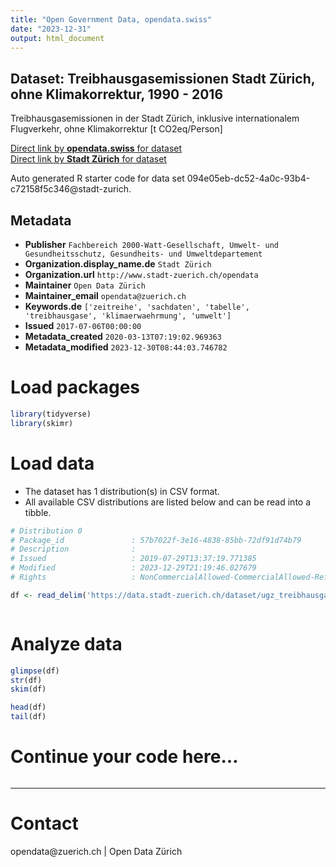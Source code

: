 ```yaml
---
title: "Open Government Data, opendata.swiss"
date: "2023-12-31"
output: html_document
---
```


## Dataset: Treibhausgasemissionen Stadt Zürich, ohne Klimakorrektur, 1990 - 2016


Treibhausgasemissionen in der Stadt Zürich, inklusive internationalem Flugverkehr, ohne Klimakorrektur [t CO2eq/Person]


[Direct link by **opendata.swiss** for dataset](https://opendata.swiss/de/dataset/treibhausgasemissionen-stadt-zurich-ohne-klimakorrektur-1990-20163)<br>
[Direct link by **Stadt Zürich** for dataset](https://data.stadt-zuerich.ch/dataset/ugz_treibhausgasbilanz)

Auto generated R starter code for data set 094e05eb-dc52-4a0c-93b4-c72158f5c346@stadt-zurich.

## Metadata

- **Publisher** `Fachbereich 2000-Watt-Gesellschaft, Umwelt- und Gesundheitsschutz, Gesundheits- und Umweltdepartement`
- **Organization.display_name.de** `Stadt Zürich`
- **Organization.url** `http://www.stadt-zuerich.ch/opendata`
- **Maintainer** `Open Data Zürich`
- **Maintainer_email** `opendata@zuerich.ch`
- **Keywords.de** `['zeitreihe', 'sachdaten', 'tabelle', 'treibhausgase', 'klimaerwaehrmung', 'umwelt']`
- **Issued** `2017-07-06T00:00:00`
- **Metadata_created** `2020-03-13T07:19:02.969363`
- **Metadata_modified** `2023-12-30T08:44:03.746782`


# Load packages

```r

library(tidyverse)
library(skimr)

```

# Load data

-   The dataset has 1 distribution(s) in CSV format.
-   All available CSV distributions are listed below and can be read into a tibble.

```r

# Distribution 0
# Package_id               : 57b7022f-3e16-4838-85bb-72df91d74b79
# Description              : 
# Issued                   : 2019-07-29T13:37:19.771385
# Modified                 : 2023-12-29T21:19:46.027679
# Rights                   : NonCommercialAllowed-CommercialAllowed-ReferenceNotRequired

df <- read_delim('https://data.stadt-zuerich.ch/dataset/ugz_treibhausgasbilanz/download/ugz_treibhausgasbilanz.csv')



```

# Analyze data

```r

glimpse(df)
str(df)
skim(df)

head(df)
tail(df)

```

# Continue your code here...

```r

```

------------------------------------------------------------------------

# Contact

opendata@zuerich.ch | Open Data Zürich
